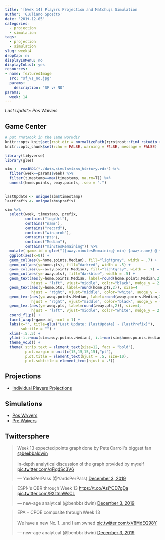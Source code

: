 ```yaml
---
title: '[Week 14] Players Projection and Matchups Simulation'
author: 'Giuliano Sposito'
date: '2019-12-05'
categories:
  - projection
  - simulation
tags:
  - projection
  - simulation
slug: week14
dropCap: no
displayInMenu: no
displayInList: yes
resources:
- name: featuredImage
  src: "sf_vs_no.jpg"
  params:
    description: "SF vs NO"
params:
  week: 14
---
```


*Last Update: Pos Waivers*

<!--more-->

## Game Center

```r
# put rnotbook in the same workdir
knitr::opts_knit$set(root.dir = normalizePath(rprojroot::find_rstudio_root_file())) 
knitr::opts_chunk$set(echo = FALSE, warning = FALSE, message = FALSE)
```

```r
library(tidyverse)
library(glue)

sim <- readRDS("./data/simulations_history.rds") %>% 
  filter(week==params$week) %>%
  filter(timestamp==max(timestamp, na.rm=T)) %>%
  unnest(home.points, away.points, .sep = ".")
  

lastUpdate <- unique(sim$timestamp) 
lastPrefix <- unique(sim$prefix)

sim %>% 
  select(week, timestamp, prefix, 
         contains("logoUrl"),
         contains("name"),
         contains("record"),
         contains("win.prob"),
         contains("pts"),
         contains("Median"),
         contains("minutesRemaining")) %>% 
  mutate( game.id = glue("({away.minutesRemaining} min) {away.name} @ {home.name} ({home.minutesRemaining} min)") ) %>%
  ggplot(aes(x=0)) +
  geom_col(aes(y=home.points.Median), fill="lightgray", width = .7) +
  geom_col(aes(y=home.pts), fill="darkred", width = .5) +
  geom_col(aes(y=-away.points.Median), fill="lightgray", width = .7) +
  geom_col(aes(y=-away.pts), fill="darkblue", width = .5) +
  geom_text(aes(y=home.points.Median, label=round(home.points.Median,2)), size=4,
            hjust = "left", vjust="middle", color="black", nudge_y = 2, nudge_x = .05) +
  geom_text(aes(y=home.pts, label=round(home.pts,2)), size=4,
            hjust = "right", vjust="middle", color="white", nudge_y = -2, nudge_x = .05) +
  geom_text(aes(y=-away.points.Median, label=round(away.points.Median,2)), size=4,
            hjust = "right", vjust="middle", color="black", nudge_y = -2, nudge_x = .05) +
  geom_text(aes(y=-away.pts, label=round(away.pts,2)), size=4,
            hjust = "left", vjust="middle", color="white", nudge_y = 2, nudge_x = .05) +
  coord_flip() +
  facet_wrap(~game.id, ncol = 1) +
  labs(x="", title=glue("Last Update: {lastUpdate} - {lastPrefix}"),
       subtitle = "") +
  xlim(-.5,.5) +
  ylim(-1.1*max(sim$away.points.Median), 1.1*max(sim$home.points.Median)) +
  theme_void() +
  theme( strip.text = element_text(size=12, face = "bold"), 
         plot.margin = unit(c(15,15,15,15),"pt"),
         plot.title = element_text(hjust = .5, size=10),
         plot.subtitle = element_text(hjust = .5))

```


## Projections

* [Individual Players Projections](/reports/ffa_players_projection_week14.html)

## Simulations

* [Pos Waivers](/reports/dudes_simulation_week14_posWaivers_v4.html)
* [Pre Waivers](/reports/dudes_simulation_week14_preWaivers_v4.html)

## Twittersphere

<blockquote class="twitter-tweet"><p lang="en" dir="ltr">Week 13 expected points graph done by Pete Carroll&#39;s biggest fan <a href="https://twitter.com/benbbaldwin?ref_src=twsrc%5Etfw">@benbbaldwin</a> <br><br>In-depth analytical discussion of the graph provided by myself <a href="https://t.co/qFlqdSc3V6">pic.twitter.com/qFlqdSc3V6</a></p>&mdash; YardsPerPass (@YardsPerPass) <a href="https://twitter.com/YardsPerPass/status/1201889189714903040?ref_src=twsrc%5Etfw">December 3, 2019</a></blockquote> <script async src="https://platform.twitter.com/widgets.js" charset="utf-8"></script>

<blockquote class="twitter-tweet"><p lang="en" dir="ltr">ESPN&#39;s QBR through Week 13 <a href="https://t.co/AsjYCD7gDa">https://t.co/AsjYCD7gDa</a> <a href="https://t.co/9XstnnWsCL">pic.twitter.com/9XstnnWsCL</a></p>&mdash; new-age analytical (@benbbaldwin) <a href="https://twitter.com/benbbaldwin/status/1201874772885413894?ref_src=twsrc%5Etfw">December 3, 2019</a></blockquote> <script async src="https://platform.twitter.com/widgets.js" charset="utf-8"></script>

<blockquote class="twitter-tweet"><p lang="en" dir="ltr">EPA + CPOE composite through Week 13<br><br>We have a new No. 1...and I am owned <a href="https://t.co/xV8MdEQ98Y">pic.twitter.com/xV8MdEQ98Y</a></p>&mdash; new-age analytical (@benbbaldwin) <a href="https://twitter.com/benbbaldwin/status/1201875280589205510?ref_src=twsrc%5Etfw">December 3, 2019</a></blockquote> <script async src="https://platform.twitter.com/widgets.js" charset="utf-8"></script>


